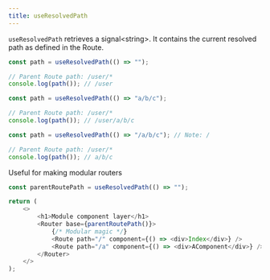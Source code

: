 ```yaml
---
title: useResolvedPath
---
```


`useResolvedPath` retrieves a signal\<string\>.
It contains the current resolved path as defined in the Route.

```js
const path = useResolvedPath(() => "");

// Parent Route path: /user/*
console.log(path()); // /user

const path = useResolvedPath(() => "a/b/c");

// Parent Route path: /user/*
console.log(path()); // /user/a/b/c

const path = useResolvedPath(() => "/a/b/c"); // Note: /

// Parent Route path: /user/*
console.log(path()); // a/b/c
```

Useful for making modular routers

```js
const parentRoutePath = useResolvedPath(() => "");

return (
	<>
		<h1>Module component layer</h1>
		<Router base={parentRoutePath()}>
			{/* Modular magic */}
			<Route path="/" component={() => <div>Index</div>} />
			<Route path="/a" component={() => <div>AComponent</div>} />
		</Router>
	</>
);
```
